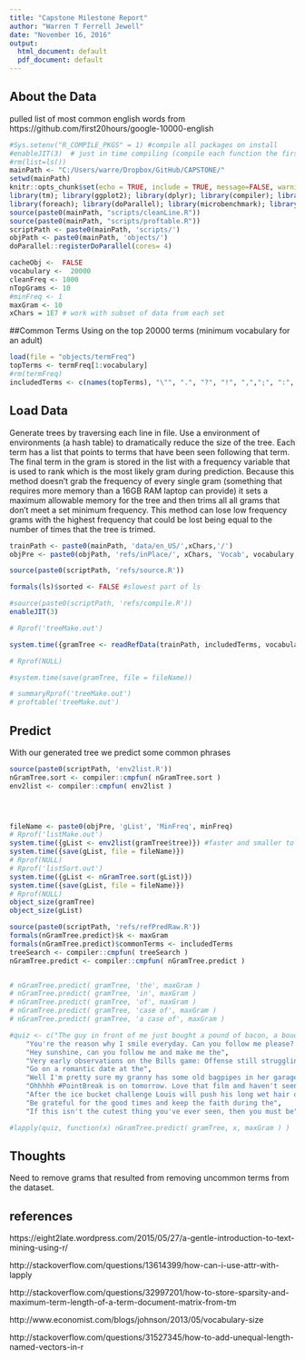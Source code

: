 ```yaml
---
title: "Capstone Milestone Report"
author: "Warren T Ferrell Jewell"
date: "November 16, 2016"
output:
  html_document: default
  pdf_document: default
---
```


## About the Data
pulled list of most common english words from https://github.com/first20hours/google-10000-english


```r
#Sys.setenv("R_COMPILE_PKGS" = 1) #compile all packages on install
#enableJIT(3)  # just in time compiling (compile each function the first time it is run
#rm(list=ls())
mainPath <- "C:/Users/warre/Dropbox/GitHub/CAPSTONE/"
setwd(mainPath)
knitr::opts_chunk$set(echo = TRUE, include = TRUE, message=FALSE, warning=FALSE)
library(tm); library(ggplot2); library(dplyr); library(compiler); library(methods)
library(foreach); library(doParallel); library(microbenchmark); library(fastmatch)
source(paste0(mainPath, "scripts/cleanLine.R"))
source(paste0(mainPath, "scripts/proftable.R"))
scriptPath <- paste0(mainPath, 'scripts/')
objPath <- paste0(mainPath, 'objects/')
doParallel::registerDoParallel(cores= 4)
```

```r
cacheObj <-  FALSE
vocabulary <-  20000
cleanFreq <- 1000
nTopGrams <- 10
#minFreq <- 1
maxGram <- 10
xChars = 1E7 # work with subset of data from each set
```


##Common Terms
Using on the top 20000 terms (minimum vocabulary for an adult)

```r
load(file = "objects/termFreq")
topTerms <- termFreq[1:vocabulary]
#rm(termFreq)
includedTerms <- c(names(topTerms), "\"", ".", "?", "!", ",",";", ":", "&") # add punctuation to terms to keep
```

## Load Data
Generate trees by traversing each line in file. Use a environment of environments (a hash table) to dramatically reduce the size of the tree. Each term has a list
that points to terms that have been seen following that term. The final term in the
gram is stored in the list with a frequency variable that is used to rank which
is the most likely gram during prediction. Because this method doesn't grab the 
frequency of every single gram (something that requires more memory than a 16GB RAM
laptop can provide) it sets a maximum allowable memory for the tree and then
trims all all grams that don't meet a set minimum frequency. This method can lose
low frequency grams with the highest frequency that could be lost being equal to
the number of times that the tree is trimed.


```r
trainPath <- paste0(mainPath, 'data/en_US/',xChars,'/')
objPre <- paste0(objPath, 'refs/inPlace/', xChars, 'Vocab', vocabulary, 'MaxSize', maxSize)

source(paste0(scriptPath, 'refs/source.R'))

formals(ls)$sorted <- FALSE #slowest part of ls

#source(paste0(scriptPath, 'refs/compile.R'))
enableJIT(3)

# Rprof('treeMake.out')

system.time({gramTree <- readRefData(trainPath, includedTerms, vocabulary, nTopGrams, maxGram, xChars, FALSE)})

# Rprof(NULL)

#system.time(save(gramTree, file = fileName)) 

# summaryRprof('treeMake.out')
# proftable('treeMake.out')

```

## Predict
With our generated tree we predict some common phrases

```r

source(paste0(scriptPath, 'env2list.R'))
nGramTree.sort <- compiler::cmpfun( nGramTree.sort )
env2list <- compiler::cmpfun( env2list )




fileName <- paste0(objPre, 'gList', 'MinFreq', minFreq) 
# Rprof('listMake.out')
system.time({gList <- env2list(gramTree$tree)}) #faster and smaller to change to List and then save
system.time({save(gList, file = fileName)})
# Rprof(NULL)
# Rprof('listSort.out')
system.time({gList <- nGramTree.sort(gList)})
system.time({save(gList, file = fileName)})
# Rprof(NULL)
object_size(gramTree)
object_size(gList)
```

```r
source(paste0(scriptPath, 'refs/refPredRaw.R'))
formals(nGramTree.predict)$k <- maxGram
formals(nGramTree.predict)$commonTerms <- includedTerms
treeSearch <- compiler::cmpfun( treeSearch )
nGramTree.predict <- compiler::cmpfun( nGramTree.predict )


# nGramTree.predict( gramTree, 'the', maxGram )
# nGramTree.predict( gramTree, 'in', maxGram )
# nGramTree.predict( gramTree, 'of', maxGram )
# nGramTree.predict( gramTree, 'case of', maxGram )
# nGramTree.predict( gramTree, 'a case of', maxGram )

```


```r
#quiz <- c("The guy in front of me just bought a pound of bacon, a bouquet, and a case of", 
    "You're the reason why I smile everyday. Can you follow me please? It would mean the",
    "Hey sunshine, can you follow me and make me the",
    "Very early observations on the Bills game: Offense still struggling but the",
    "Go on a romantic date at the",
    "Well I'm pretty sure my granny has some old bagpipes in her garage I'll dust them off and be on my",
    "Ohhhhh #PointBreak is on tomorrow. Love that film and haven't seen it in quite some",
    "After the ice bucket challenge Louis will push his long wet hair out of his eyes with his little",
    "Be grateful for the good times and keep the faith during the",
    "If this isn't the cutest thing you've ever seen, then you must be")

```


```r

#lapply(quiz, function(x) nGramTree.predict( gramTree, x, maxGram ) )


```


## Thoughts
Need to remove grams that resulted from removing uncommon terms from the dataset. 


## references
https://eight2late.wordpress.com/2015/05/27/a-gentle-introduction-to-text-mining-using-r/

http://stackoverflow.com/questions/13614399/how-can-i-use-attr-with-lapply

http://stackoverflow.com/questions/32997201/how-to-store-sparsity-and-maximum-term-length-of-a-term-document-matrix-from-tm

http://www.economist.com/blogs/johnson/2013/05/vocabulary-size

http://stackoverflow.com/questions/31527345/how-to-add-unequal-length-named-vectors-in-r
